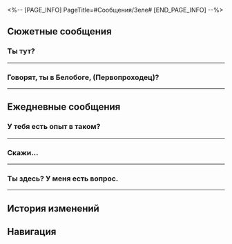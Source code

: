 <%-- [PAGE_INFO]
PageTitle=#Сообщения/Зеле#
[END_PAGE_INFO] --%>
{{Сообщение Инфобокс
|id          = 1102
|Изображение = Персонаж Зеле Иконка.png
|Тип         = Персонаж
|Отправитель = Зеле
|ПодписьСоо  = Хочешь сказать - говори!
|Фракция     = Ярило-VI
}}

==Сюжетные сообщения==
===Ты тут?===
{{Сообщения
|условие_получения = 
|текст =
:'''Зеле:''' Ты тут?
:'''Зеле:''' Я нашла Луку, он идёт в Заклёпкоград.
:'''Зеле:''' Идём вместе?
:{Выбор} Уже бегу.
::'''(Первопроходец):''' Уже бегу.
:{Выбор} А успеем?
::'''(Первопроходец):''' А успеем?
:'''Зеле:''' Успеем, если поспешим.
:'''Зеле:''' Жду тебя на перекрёстке, давай живей.
}}
----

===Говорят, ты в Белобоге, (Первопроходец)?===
{{Сообщения
|условие_получения = 
|текст =
:'''Зеле:''' Говорят, ты в Белобоге, (Первопроходец)?
:'''Зеле:''' Свяжись со мной, когда освободишься. Это срочно.
:{Выбор} Что такое, Зеле?
:'''(Первопроходец):''' Что случилось?
:'''Зеле:''' Какие-то отморозки спустились в Подземье и захватили Большую шахту.
:'''Зеле:''' Я посоветовалась с Броней, и она велела мне с ними не связываться.
:{Выбор} Прислушайся к ней.
::'''(Первопроходец):''' Броня права, лучше с ними не связываться.
::'''Зеле:''' Поздно. Дикий Огонь и Среброгривые Стражи уже ввязались с ними в драку.
:{Выбор} Мы должны дать отпор.
::'''(Первопроходец):''' Мы не можем позволить этим типам издеваться над шахтёрами! Мы должны дать отпор.
::'''Зеле:''' Очевидно же. Дикий Огонь и Среброгривые Стражи уже ввязались с ними в драку.
:'''Зеле:''' Но у этих отморозков суперсовременное, навороченное и мощное оружие. Мы не можем с ними справиться.
:'''Зеле:''' Уже не знаю что и делать, поэтому прошу тебя о помощи.
:{Выбор} Уже идём.
:'''(Первопроходец):''' Держитесь, мы скоро будем.
}}
----

==Ежедневные сообщения==
===У тебя есть опыт в таком?===
{{Сообщения|текст =
:'''Зеле:''' У тебя есть опыт в таком?
:'''Зеле:''' В ругани
:'''Зеле:''' Или в ругани по переписке.
:{Выбор} В смысле?
:'''(Первопроходец):''' В смысле?
:'''(Первопроходец):''' [[Файл:Стикер ГПП 07 Пом-Пом 07.png|80px|&lbrack;Недоумение&rbrack;]]
:'''Зеле:''' У двоих из Дикого Огня какой-то конфликт.
:'''Зеле:''' И лично разбираться не хотят.
:'''Зеле:''' Но я к каждому сходила.
:'''Зеле:''' И они до сих пор друг другу сообщения посылают.
:'''Зеле:''' Они помирились или ещё ссорятся?
:{Выбор} Помирились.
::'''(Первопроходец):''' Помирились.
::'''(Первопроходец):''' Что-то они не могут сказать друг другу лично.
::'''Зеле:''' Почему?
::'''Зеле:''' Разве не лучше при встрече всё решить?
:{Выбор} Они ещё ссорятся.
::'''(Первопроходец):''' Они ещё ссорятся.
::'''(Первопроходец):''' Они наверняка в сообщениях ссорятся.
::'''Зеле:''' Но это же так неудобно.
::'''Зеле:''' Можно же лично разобраться.
::'''Зеле:''' Разрядить обстановку и помириться.
:{Выбор} Не знаю.
::'''(Первопроходец):''' Не знаю.
::'''(Первопроходец):''' Ситуации разные бывают.
::'''Зеле:''' Ладно, это неважно. Не буду слишком уж лезть.
::'''Зеле:''' Они договорятся.
:'''Зеле:''' Я просто не понимаю.
:'''Зеле:''' В детстве, когда я с кем-то ссорилась
:'''Зеле:''' Мы просто дрались и всё.
:{Выбор} [Шок]
::'''(Первопроходец):''' [[Файл:Стикер ГПП 07 Пом-Пом 08.png|80px|&lbrack;Шок&rbrack;]]
:{Выбор} [Недоумение]
::'''(Первопроходец):''' [[Файл:Стикер ГПП 07 Пом-Пом 07.png|80px|&lbrack;Недоумение&rbrack;]]
:{Выбор} [Одобрение]
::'''(Первопроходец):''' [[Файл:Стикер ГПП 07 Пом-Пом 06.png|80px|&lbrack;Одобрение&rbrack;]]
:'''Зеле:''' Если между нами возникнут какие-либо разногласия
:'''Зеле:''' Даже если мы подерёмся
:'''Зеле:''' Мы должны встретиться лично!
:{Выбор} Ладно...
:'''(Первопроходец):''' Ладно...
}}
----

===Скажи...===
{{Сообщения|текст =
:'''Зеле:''' Скажи...
:'''Зеле:''' Вы все обычно на экспрессе, да?
:'''Зеле:''' Как вы развлекаетесь?
:{Выбор} [[Файл:Стикер ГПП 07 Пом-Пом 07.png|80px|&lbrack;Недоумение&rbrack;]]
:'''(Первопроходец):''' [[Файл:Стикер ГПП 07 Пом-Пом 07.png|80px|&lbrack;Недоумение&rbrack;]]
:'''Зеле:''' Просто интересно.
:'''Зеле:''' Теперь не нужно столько сражаться, хочу найти новое увлечение.
:{Выбор} Я люблю петь и танцевать.
::'''(Первопроходец):''' Я люблю петь и танцевать.
::'''Зеле:''' Петь и танцевать? Скучно.
::'''Зеле:''' Мне неинтересно.
:{Выбор} Я люблю рэп.
::'''(Первопроходец):''' Я люблю рэп.
::'''Зеле:''' ...Рэп?
::'''Зеле:''' В Подземье некоторым такое нравится, но не мне.
:{Выбор} Я люблю спорт.
::'''(Первопроходец):''' Я люблю спорт.
::'''Зеле:''' Спорт? Приходи в Дикий Огонь и становись бегуном.
::'''Зеле:''' Гарантирую, ты очень быстро выполнишь норму физической активности.
:'''Зеле:''' Как тяжко... У меня теперь столько свободного времени, но я не знаю, на что его тратить.
:{Выбор} Чем ты раньше увлекалась?
:'''(Первопроходец):''' Чем ты раньше увлекалась?
:'''Зеле:''' Я? Ничем.
:'''Зеле:''' Только рукоделием, созданием кукол и всяким таким...
:{Выбор} Какие спокойные увлечения...
::'''(Первопроходец):''' Какие спокойные увлечения...
::'''Зеле:''' А что, не веришь?
:{Выбор} Не похоже на тебя...
::'''(Первопроходец):''' Не похоже на тебя...
::'''Зеле:''' Кажется, ты меня плохо знаешь.
:'''Зеле:''' Если есть предложения...
:'''Зеле:''' Пиши мне.
:'''Зеле:''' Пойду покрашу стену.
:'''Зеле:''' Мне ещё 15 надо сегодня покрасить.
}}
----

===Ты здесь? У меня есть вопрос.===
{{Сообщения|текст =
:'''Зеле:''' Ты здесь? У меня есть вопрос.
:'''Зеле:''' Ты часто...
:'''Зеле:''' читаешь?
:{Выбор} Нет.
::'''(Первопроходец):''' Нет.
::'''Зеле:''' Правда?
::'''Зеле:''' Думаю, в этом мы похожи.
:{Выбор} Читаю иногда веб-романы с других планет.
::'''(Первопроходец):''' Читаю иногда веб-романы с других планет.
::'''Зеле:''' Веб-романы? Они интересные?
::'''Зеле:''' Не люблю читать.
:{Выбор} Я читаю всё.
::'''(Первопроходец):''' Я читаю всё.
::'''Зеле:''' Впечатляет.
::'''Зеле:''' Не люблю читать.
:'''Зеле:''' Устаю, когда читаю.
:'''Зеле:''' Постоянно забываю о том, что было на предыдущей странице.
:'''Зеле:''' Не понимаю, как Броне удаётся столько читать.
:{Выбор} Она училась этому с детства.
::'''(Первопроходец):''' Она училась этому с детства.
::'''Зеле:''' Да уж.
::'''Зеле:''' Значит, это нормально, что я не могу много читать?
:{Выбор} Первый шаг всегда самый важный.
::'''(Первопроходец):''' Первый шаг всегда самый важный.
::'''Зеле:''' Это очень сложно.
::'''Зеле:''' В детстве я пыталась просто выжить, у меня не было времени на чтение.
:'''Зеле:''' Броня дала мне огромный список рекомендованных книг.
:'''Зеле:''' Я полистала парочку и дальше первых страниц не зашла.
:'''Зеле:''' Постоянно засыпаю, когда читаю.
:'''Зеле:''' Но вот одна книга довольно интересная.
:'''Зеле:''' «Приключения в Снежной стране». Я прочла только пару страниц, но мне понравилось.
:'''Зеле:''' Ладно, я просто хотела пожаловаться.
:'''Зеле:''' Пойду читать дальше. Попробую дойти до конца.
}}
----

==История изменений==
{{История изменений|3.5}}

==Навигация==
{{Сообщения Навбокс}}
